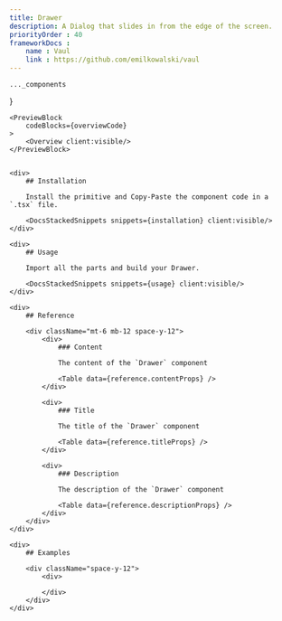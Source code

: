 ```yaml
---
title: Drawer
description: A Dialog that slides in from the edge of the screen.
priorityOrder : 40
frameworkDocs : 
    name : Vaul
    link : https://github.com/emilkowalski/vaul
---
```




    ..._components
}

<div className="space-y-20">

    <PreviewBlock
        codeBlocks={overviewCode}
    >
        <Overview client:visible/>
    </PreviewBlock>


    <div>
        ## Installation

        Install the primitive and Copy-Paste the component code in a `.tsx` file.

        <DocsStackedSnippets snippets={installation} client:visible/>
    </div>

    <div>
        ## Usage

        Import all the parts and build your Drawer.
        
        <DocsStackedSnippets snippets={usage} client:visible/>
    </div>

    <div>
        ## Reference

        <div className="mt-6 mb-12 space-y-12"> 
            <div>
                ### Content 

                The content of the `Drawer` component

                <Table data={reference.contentProps} />
            </div>

            <div>
                ### Title

                The title of the `Drawer` component

                <Table data={reference.titleProps} />
            </div>

            <div>
                ### Description

                The description of the `Drawer` component

                <Table data={reference.descriptionProps} />
            </div>
        </div>
    </div>

    <div>
        ## Examples

        <div className="space-y-12">
            <div>
                
            </div>
        </div>
    </div>
</div>